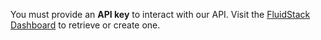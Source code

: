 You must provide an **API key** to interact with our API. Visit the [FluidStack Dashboard](https://dashboard.fluidstack.io/dashboard/api-keys) to retrieve or create one. 